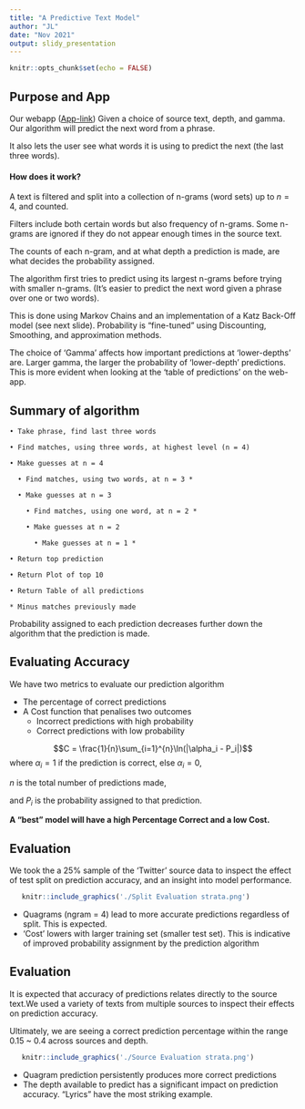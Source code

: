 ```yaml
---
title: "A Predictive Text Model"
author: "JL"
date: "Nov 2021"
output: slidy_presentation
---
```


```r
knitr::opts_chunk$set(echo = FALSE)
```



## Purpose and App
Our webapp ([App-link](https://jl17373.shinyapps.io/TextPredictiveModel_APP/)) Given a choice of source text, depth, and gamma. Our algorithm will predict the next word from a phrase.

It also lets the user see what words it is using to predict the next (the last three words).

#### How does it work?

A text is filtered and split into a collection of n-grams (word sets) up to $n=4$, and counted. 

Filters include both certain words but also frequency of n-grams. Some n-grams are ignored if they do not appear enough times in the source text.

The counts of each n-gram, and at what depth a prediction is made, are what decides the probability assigned.

The algorithm first tries to predict using its largest n-grams before trying with smaller n-grams. (It's easier to predict the next word given a phrase over one or two words).

This is done using Markov Chains and an implementation of a Katz Back-Off model (see next slide). Probability is "fine-tuned" using Discounting, Smoothing, and approximation methods.

The choice of 'Gamma' affects how important predictions at 'lower-depths' are. Larger gamma, the larger the probability of 'lower-depth' predictions. This is more evident when looking at the 'table of predictions' on the web-app.



## Summary of algorithm

    • Take phrase, find last three words

    • Find matches, using three words, at highest level (n = 4)

    • Make guesses at n = 4 

      • Find matches, using two words, at n = 3 *
  
      • Make guesses at n = 3  
  
        • Find matches, using one word, at n = 2 * 
    
        • Make guesses at n = 2 
    
          • Make guesses at n = 1 *
      
    • Return top prediction

    • Return Plot of top 10

    • Return Table of all predictions

    * Minus matches previously made
    
Probability assigned to each prediction decreases further down the algorithm that the prediction is made.

## Evaluating Accuracy

We have two metrics to evaluate our prediction algorithm

- The percentage of correct predictions
- A Cost function that penalises two outcomes
  - Incorrect predictions with high probability
  - Correct predictions with low probability

$$C = \frac{1}{n}\sum_{i=1}^{n}\ln(|\alpha_i - P_i|)$$
where $\alpha_i = 1$ if the prediction is correct, else $\alpha_i = 0$,

$n$ is the total number of predictions made,

and $P_i$ is the probability assigned to that prediction.

**A "best" model will have a high Percentage Correct and a  low Cost.**

## Evaluation

We took the a 25% sample of the 'Twitter' source data to inspect the effect of test split on prediction accuracy, and an insight into model performance.

```r
   knitr::include_graphics('./Split Evaluation strata.png')
```

- Quagrams (ngram = 4) lead to more accurate predictions regardless of split. This is expected.
- 'Cost' lowers with larger training set (smaller test set). This is indicative of improved probability assignment by the prediction algorithm




## Evaluation

It is expected that accuracy of predictions relates directly to the source text.We used a variety of texts from multiple sources to inspect their effects on prediction accuracy.

Ultimately, we are seeing a correct prediction percentage within the range 0.15 ~ 0.4 across sources and depth.

```r
   knitr::include_graphics('./Source Evaluation strata.png')
```

- Quagram prediction persistently produces more correct predictions
- The depth available to predict has a significant impact on prediction accuracy. "Lyrics" have the most striking example.

